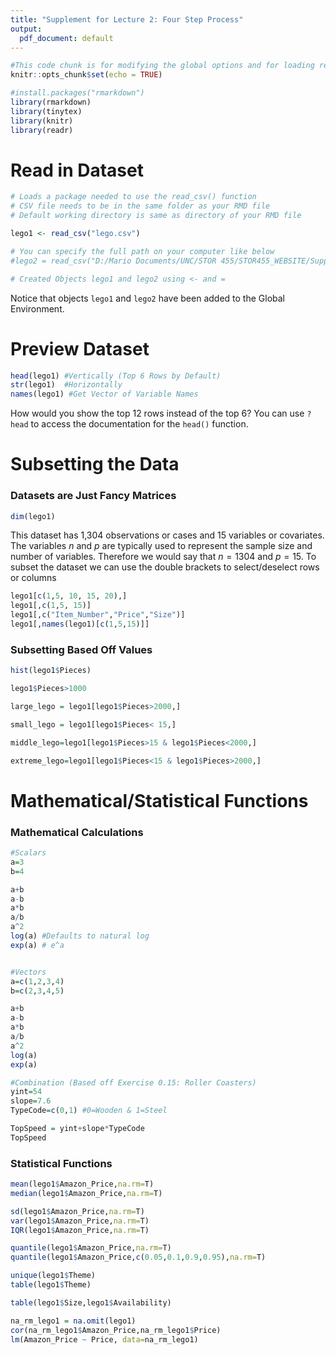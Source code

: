 ```yaml
---
title: "Supplement for Lecture 2: Four Step Process"
output:
  pdf_document: default
---
```


```r
#This code chunk is for modifying the global options and for loading required R packages
knitr::opts_chunk$set(echo = TRUE)

#install.packages("rmarkdown")
library(rmarkdown)
library(tinytex)
library(knitr)
library(readr)
```

# Read in Dataset

```r
# Loads a package needed to use the read_csv() function
# CSV file needs to be in the same folder as your RMD file
# Default working directory is same as directory of your RMD file

lego1 <- read_csv("lego.csv")

# You can specify the full path on your computer like below
#lego2 = read_csv("D:/Mario Documents/UNC/STOR 455/STOR455_WEBSITE/Supplement/Model Basics/lego.csv")

# Created Objects lego1 and lego2 using <- and =
```

Notice that objects `lego1` and `lego2` have been added to the Global Environment. 

# Preview Dataset

```r
head(lego1) #Vertically (Top 6 Rows by Default)
str(lego1)  #Horizontally
names(lego1) #Get Vector of Variable Names
```

How would you show the top 12 rows instead of the top 6? You can use `?head` to access the documentation for the `head()` function.

# Subsetting the Data

### Datasets are Just Fancy Matrices

```r
dim(lego1)
```

This dataset has 1,304 observations or cases and 15 variables or covariates. The variables $n$ and $p$ are typically used to represent the sample size and number of variables. Therefore we would say that $n=1304$ and $p=15$. To subset the dataset we can use the double brackets to select/deselect rows or columns

```r
lego1[c(1,5, 10, 15, 20),]
lego1[,c(1,5, 15)]
lego1[,c("Item_Number","Price","Size")]
lego1[,names(lego1)[c(1,5,15)]]
```


### Subsetting Based Off Values

```r
hist(lego1$Pieces)

lego1$Pieces>1000

large_lego = lego1[lego1$Pieces>2000,]

small_lego = lego1[lego1$Pieces< 15,]

middle_lego=lego1[lego1$Pieces>15 & lego1$Pieces<2000,]

extreme_lego=lego1[lego1$Pieces<15 & lego1$Pieces>2000,]
```


# Mathematical/Statistical Functions

### Mathematical Calculations

```r
#Scalars
a=3
b=4

a+b
a-b
a*b
a/b
a^2
log(a) #Defaults to natural log
exp(a) # e^a


#Vectors
a=c(1,2,3,4)
b=c(2,3,4,5)

a+b
a-b
a*b
a/b
a^2
log(a)
exp(a)

#Combination (Based off Exercise 0.15: Roller Coasters)
yint=54
slope=7.6
TypeCode=c(0,1) #0=Wooden & 1=Steel

TopSpeed = yint+slope*TypeCode
TopSpeed
```

### Statistical Functions

```r
mean(lego1$Amazon_Price,na.rm=T)
median(lego1$Amazon_Price,na.rm=T)

sd(lego1$Amazon_Price,na.rm=T)
var(lego1$Amazon_Price,na.rm=T)
IQR(lego1$Amazon_Price,na.rm=T)

quantile(lego1$Amazon_Price,na.rm=T)
quantile(lego1$Amazon_Price,c(0.05,0.1,0.9,0.95),na.rm=T)

unique(lego1$Theme)
table(lego1$Theme)

table(lego1$Size,lego1$Availability)

na_rm_lego1 = na.omit(lego1)
cor(na_rm_lego1$Amazon_Price,na_rm_lego1$Price)
lm(Amazon_Price ~ Price, data=na_rm_lego1)
```